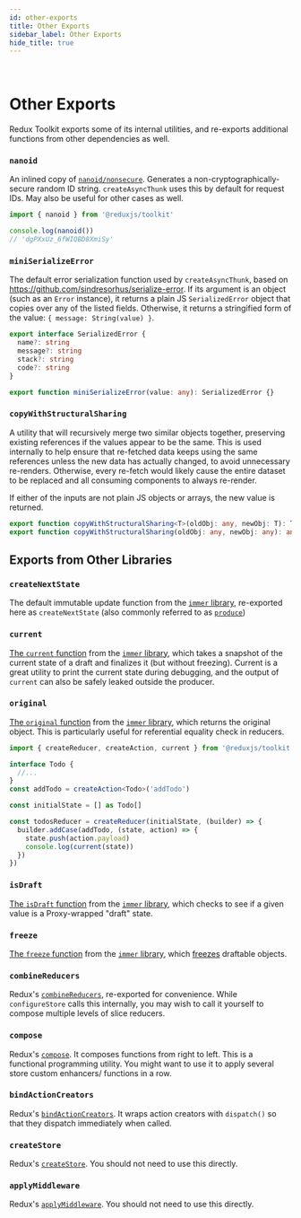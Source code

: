 ```yaml
---
id: other-exports
title: Other Exports
sidebar_label: Other Exports
hide_title: true
---
```


&nbsp;

# Other Exports

Redux Toolkit exports some of its internal utilities, and re-exports additional functions from other dependencies as well.

### `nanoid`

An inlined copy of [`nanoid/nonsecure`](https://github.com/ai/nanoid). Generates a non-cryptographically-secure random ID string. `createAsyncThunk` uses this by default for request IDs. May also be useful for other cases as well.

```ts
import { nanoid } from '@reduxjs/toolkit'

console.log(nanoid())
// 'dgPXxUz_6fWIQBD8XmiSy'
```

### `miniSerializeError`

The default error serialization function used by `createAsyncThunk`, based on https://github.com/sindresorhus/serialize-error. If its argument is an object (such as an `Error` instance), it returns a plain JS `SerializedError` object that copies over any of the listed fields. Otherwise, it returns a stringified form of the value: `{ message: String(value) }`.

```ts no-transpile
export interface SerializedError {
  name?: string
  message?: string
  stack?: string
  code?: string
}

export function miniSerializeError(value: any): SerializedError {}
```

### `copyWithStructuralSharing`

A utility that will recursively merge two similar objects together, preserving existing references if the values appear to be the same. This is used internally to help ensure that re-fetched data keeps using the same references unless the new data has actually changed, to avoid unnecessary re-renders. Otherwise, every re-fetch would likely cause the entire dataset to be replaced and all consuming components to always re-render.

If either of the inputs are not plain JS objects or arrays, the new value is returned.

```ts no-transpile
export function copyWithStructuralSharing<T>(oldObj: any, newObj: T): T
export function copyWithStructuralSharing(oldObj: any, newObj: any): any {}
```

## Exports from Other Libraries

### `createNextState`

The default immutable update function from the [`immer` library](https://immerjs.github.io/immer/), re-exported here as `createNextState` (also commonly referred to as [`produce`](https://immerjs.github.io/immer/produce))

### `current`

[The `current` function](https://immerjs.github.io/immer/current) from the [`immer` library](https://immerjs.github.io/immer/), which takes a snapshot of the current state of a draft and finalizes it (but without freezing). Current is a great utility to print the current state during debugging, and the output of `current` can also be safely leaked outside the producer.

### `original`

[The `original` function](https://immerjs.github.io/immer/original) from the [`immer` library](https://immerjs.github.io/immer/), which returns the original object. This is particularly useful for referential equality check in reducers.

```ts
import { createReducer, createAction, current } from '@reduxjs/toolkit'

interface Todo {
  //...
}
const addTodo = createAction<Todo>('addTodo')

const initialState = [] as Todo[]

const todosReducer = createReducer(initialState, (builder) => {
  builder.addCase(addTodo, (state, action) => {
    state.push(action.payload)
    console.log(current(state))
  })
})
```

### `isDraft`

[The `isDraft` function](https://immerjs.github.io/immer/original) from the [`immer` library](https://immerjs.github.io/immer/), which checks to see if a given value is a Proxy-wrapped "draft" state.

### `freeze`

[The `freeze` function](https://immerjs.github.io/immer/api) from the [`immer` library](https://immerjs.github.io/immer/), which [freezes](https://developer.mozilla.org/en-US/docs/Web/JavaScript/Reference/Global_Objects/Object/freeze) draftable objects.

### `combineReducers`

Redux's [`combineReducers`](https://redux.js.org/api/combinereducers), re-exported for convenience. While `configureStore` calls this internally, you may wish to call it yourself to compose multiple levels of slice reducers.

### `compose`

Redux's [`compose`](https://redux.js.org/api/compose). It composes functions from right to left.
This is a functional programming utility. You might want to use it to apply several store custom enhancers/ functions in a row.

### `bindActionCreators`

Redux's [`bindActionCreators`](https://redux.js.org/api/bindactioncreators). It wraps action creators with `dispatch()` so that they dispatch immediately when called.

### `createStore`

Redux's [`createStore`](https://redux.js.org/api/createstore). You should not need to use this directly.

### `applyMiddleware`

Redux's [`applyMiddleware`](https://redux.js.org/api/applymiddleware). You should not need to use this directly.
